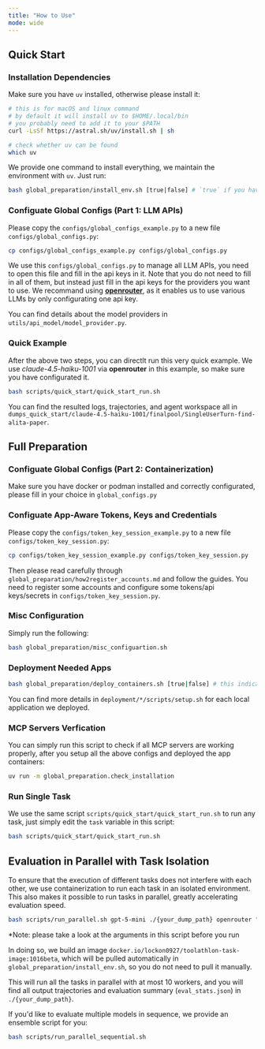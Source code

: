 ```yaml
---
title: "How to Use"
mode: wide
---
```


## Quick Start

### Installation Dependencies

Make sure you have `uv` installed, otherwise please install it:

```bash
# this is for macOS and linux command
# by default it will install uv to $HOME/.local/bin
# you probably need to add it to your $PATH
curl -LsSf https://astral.sh/uv/install.sh | sh

# check whether uv can be found
which uv
```

We provide one command to install everything, we maintain the environment with `uv`. Just run:


```bash
bash global_preparation/install_env.sh [true|false] # `true` if you have sudo.
```

### Configuate Global Configs (Part 1: LLM APIs)

Please copy the `configs/global_configs_example.py` to a new file `configs/global_configs.py`:

```bash
cp configs/global_configs_example.py configs/global_configs.py
```

We use this `configs/global_configs.py` to manage all LLM APIs, you need to open this file and fill in the api keys in it. Note that you do not need to fill in all of them, but instead just fill in the api keys for the providers you want to use. We recommand using [**openrouter**](https://openrouter.ai/), as it enables us to use various LLMs by only configurating one api key.

You can find details about the model providers in `utils/api_model/model_provider.py`.

### Quick Example

After the above two steps, you can directlt run this very quick example. We use *claude-4.5-haiku-1001* via **openrouter** in this example, so make sure you have configurated it.

```bash
bash scripts/quick_start/quick_start_run.sh
```

You can find the resulted logs, trajectories, and agent workspace all in `dumps_quick_start/claude-4.5-haiku-1001/finalpool/SingleUserTurn-find-alita-paper`.

## Full Preparation

### Configuate Global Configs (Part 2: Containerization)

Make sure you have docker or podman installed and correctly configurated, please fill in your choice in `global_configs.py`

### Configuate App-Aware Tokens, Keys and Credentials

Please copy the `configs/token_key_session_example.py` to a new file `configs/token_key_session.py`:

```bash
cp configs/token_key_session_example.py configs/token_key_session.py
```

Then please read carefully through `global_preparation/how2register_accounts.md` and follow the guides. You need to register some accounts and configure some tokens/api keys/secrets in `configs/token_key_session.py`. 

### Misc Configuration

Simply run the following:
```bash
bash global_preparation/misc_configuartion.sh
```

### Deployment Needed Apps
```bash
bash global_preparation/deploy_containers.sh [true|false] # this indicate whether we configure dovecot in poste.io to allow plaintext auth.
```

You can find more details in `deployment/*/scripts/setup.sh` for each local application we deployed.

### MCP Servers Verfication

You can simply run this script to check if all MCP servers are working properly, after you setup all the above configs and deployed the app containers:

```bash
uv run -m global_preparation.check_installation
```

### Run Single Task

We use the same script `scripts/quick_start/quick_start_run.sh` to run any task, just simply edit the `task` variable in this script:

```bash
bash scripts/quick_start/quick_start_run.sh
```

## Evaluation in Parallel with Task Isolation

To ensure that the execution of different tasks does not interfere with each other, we use containerization to run each task in an isolated environment. This also makes it possible to run tasks in parallel, greatly accelerating evaluation speed.

```bash
bash scripts/run_parallel.sh gpt-5-mini ./{your_dump_path} openrouter "" 10
```
*Note: please take a look at the arguments in this script before you run

In doing so, we build an image `docker.io/lockon0927/toolathlon-task-image:1016beta`, which will be pulled automatically in `global_preparation/install_env.sh`, so you do not need to pull it manually.

This will run all the tasks in parallel with at most 10 workers, and you will find all output trajectories and evaluation summary (`eval_stats.json`) in `./{your_dump_path}`.

If you'd like to evaluate multiple models in sequence, we provide an ensemble script for you:

```bash
bash scripts/run_parallel_sequential.sh
```